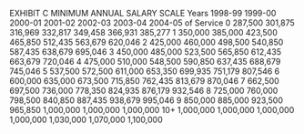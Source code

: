 EXHIBIT C
                               MINIMUM ANNUAL SALARY SCALE
Years 1998-99    1999-00  2000-01   2001-02   2002-03    2003-04   2004-05
  of
Service
  0     287,500  301,875   316,969   332,817   349,458   366,931   385,277
  1     350,000  385,000   423,500   465,850   512,435   563,679   620,046
  2     425,000  460,000   498,500   540,850   587,435   638,679   695,046
  3     450,000  485,000   523,500   565,850   612,435   663,679   720,046
  4     475,000  510,000   548,500   590,850   637,435   688,679   745,046
  5     537,500  572,500   611,000   653,350   699,935   751,179   807,546
  6     600,000  635,000   673,500   715,850   762,435   813,679   870,046
  7     662,500  697,500   736,000   778,350   824,935   876,179   932,546
  8     725,000  760,000   798,500   840,850   887,435   938,679   995,046
  9     850,000  885,000   923,500   965,850 1,000,000 1,000,000 1,000,000
 10+ 1,000,000 1,000,000 1,000,000 1,000,000 1,030,000 1,070,000 1,100,000